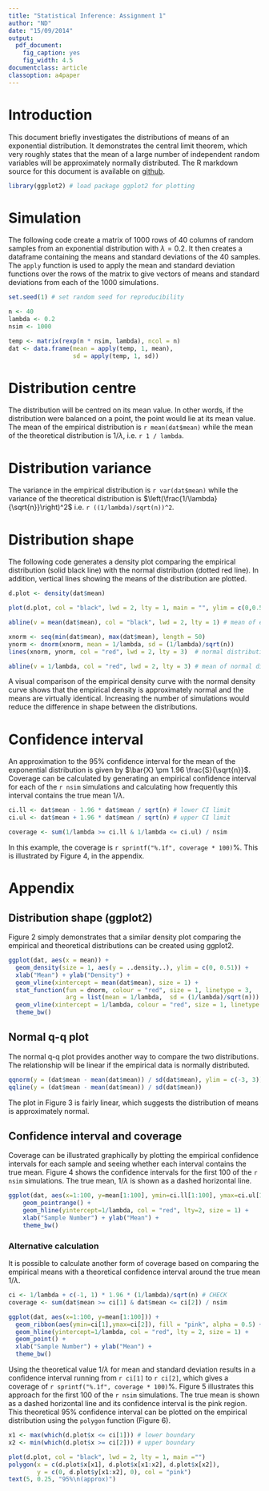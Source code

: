 ```yaml
---
title: "Statistical Inference: Assignment 1"
author: "ND"
date: "15/09/2014"
output:
  pdf_document:
    fig_caption: yes
    fig_width: 4.5
documentclass: article
classoption: a4paper
---
```


# Introduction

This document briefly investigates the distributions of means of an exponential distribution. It demonstrates the central limit theorem, which very roughly states that the mean of a large number of independent random variables will be approximately normally distributed. The R markdown source for this document is available on [github](https://github.com/ndoylend/Coursera_StatInf).

```r
library(ggplot2) # load package ggplot2 for plotting
```

# Simulation

The following code create a matrix of 1000 rows of 40 columns of random samples from an exponential distribution with $\lambda = 0.2$. It then creates a dataframe containing the means and standard deviations of the 40 samples. The `apply` function is used to apply the mean and standard deviation functions over the rows of the matrix to give vectors of means and standard deviations from each of the 1000 simulations.

```r
set.seed(1) # set random seed for reproducibility

n <- 40
lambda <- 0.2
nsim <- 1000

temp <- matrix(rexp(n * nsim, lambda), ncol = n)
dat <- data.frame(mean = apply(temp, 1, mean),
                  sd = apply(temp, 1, sd))
```

# Distribution centre

The distribution will be centred on its mean value. In other words, if the distribution were balanced on a point, the point would lie at its mean value. The mean of the empirical distribution is `r mean(dat$mean)` while the mean of the theoretical distribution is $1 / \lambda$, i.e. `r 1 / lambda`.

# Distribution variance

The variance in the empirical distribution is `r var(dat$mean)` while the variance of the theoretical distribution is $\left(\frac{1/\lambda}{\sqrt{n}}\right)^2$ i.e. `r ((1/lambda)/sqrt(n))^2`.

# Distribution shape

The following code generates a density plot comparing the empirical distribution (solid black line) with the normal distribution (dotted red line). In addition, vertical lines showing the means of the distribution are plotted.

```r
d.plot <- density(dat$mean)

plot(d.plot, col = "black", lwd = 2, lty = 1, main = "", ylim = c(0,0.51))

abline(v = mean(dat$mean), col = "black", lwd = 2, lty = 1) # mean of empirical dist.

xnorm <- seq(min(dat$mean), max(dat$mean), length = 50)
ynorm <- dnorm(xnorm, mean = 1/lambda, sd = (1/lambda)/sqrt(n))
lines(xnorm, ynorm, col = "red", lwd = 2, lty = 3)  # normal distribution

abline(v = 1/lambda, col = "red", lwd = 2, lty = 3) # mean of normal distribution
```

A visual comparison of the empirical density curve with the normal density curve shows that the empirical density is approximately normal and the means are virtually identical. Increasing the number of simulations would reduce the difference in shape between the distributions.

# Confidence interval

An approximation to the 95% confidence interval for the mean of the exponential distribution is given by $\bar{X} \pm 1.96 \frac{S}{\sqrt{n}}$. Coverage can be calculated by generating an empirical confidence interval for each of the `r nsim` simulations and calculating how frequently this interval contains the true mean $1/\lambda$.

```r
ci.ll <- dat$mean - 1.96 * dat$mean / sqrt(n) # lower CI limit
ci.ul <- dat$mean + 1.96 * dat$mean / sqrt(n) # upper CI limit

coverage <- sum(1/lambda >= ci.ll & 1/lambda <= ci.ul) / nsim
```

In this example, the coverage is `r sprintf("%.1f", coverage * 100)`%. This is illustrated by Figure 4, in the appendix.

\pagebreak

# Appendix

## Distribution shape (ggplot2)

Figure 2 simply demonstrates that a similar density plot comparing the empirical and theoretical distributions can be created using ggplot2.

```r
ggplot(dat, aes(x = mean)) + 
  geom_density(size = 1, aes(y = ..density..), ylim = c(0, 0.51)) +
  xlab("Mean") + ylab("Density") +
  geom_vline(xintercept = mean(dat$mean), size = 1) + 
  stat_function(fun = dnorm, colour = "red", size = 1, linetype = 3,
                arg = list(mean = 1/lambda,  sd = (1/lambda)/sqrt(n))) +
  geom_vline(xintercept = 1/lambda, colour = "red", size = 1, linetype = 3) +
  theme_bw()
```

\pagebreak

## Normal q-q plot

The normal q-q plot provides another way to compare the two distributions. The relationship will be linear if the empirical data is normally distributed.

```r
qqnorm(y = (dat$mean - mean(dat$mean)) / sd(dat$mean), ylim = c(-3, 3))
qqline(y = (dat$mean - mean(dat$mean)) / sd(dat$mean))
```

The plot in Figure 3 is fairly linear, which suggests the distribution of means is approximately normal.

\pagebreak

## Confidence interval and coverage

Coverage can be illustrated graphically by plotting the empirical confidence intervals for each sample and seeing whether each interval contains the true mean. Figure 4 shows the confidence intervals for the first 100 of the `r nsim` simulations. The true mean, $1/\lambda$ is shown as a dashed horizontal line.

```r

ggplot(dat, aes(x=1:100, y=mean[1:100], ymin=ci.ll[1:100], ymax=ci.ul[1:100])) +
    geom_pointrange() +
    geom_hline(yintercept=1/lambda, col = "red", lty=2, size = 1) +
    xlab("Sample Number") + ylab("Mean") +
    theme_bw()
```

### Alternative calculation

It is possible to calculate another form of coverage based on comparing the empirical means with a theoretical confidence interval around the true mean $1/\lambda$.

```r
ci <- 1/lambda + c(-1, 1) * 1.96 * (1/lambda)/sqrt(n) # CHECK
coverage <- sum(dat$mean >= ci[1] & dat$mean <= ci[2]) / nsim

ggplot(dat, aes(x=1:100, y=mean[1:100])) +
  geom_ribbon(aes(ymin=ci[1],ymax=ci[2]), fill = "pink", alpha = 0.5) +  
  geom_hline(yintercept=1/lambda, col = "red", lty = 2, size = 1) +
  geom_point() +
  xlab("Sample Number") + ylab("Mean") +
  theme_bw()
```

Using the theoretical value $1/\lambda$ for mean and standard deviation results in a confidence interval running from `r ci[1]` to `r ci[2]`, which gives a coverage of `r sprintf("%.1f", coverage * 100)`%. Figure 5 illustrates this approach for the first 100 of the `r nsim` simulations. The true mean is shown as a dashed horizontal line and its confidence interval is the pink region. This theoretical 95% confidence interval can be plotted on the empirical distribution using the `polygon` function (Figure 6).

```r
x1 <- max(which(d.plot$x <= ci[1])) # lower boundary
x2 <- min(which(d.plot$x >= ci[2])) # upper boundary

plot(d.plot, col = "black", lwd = 2, lty = 1, main ="")
polygon(x = c(d.plot$x[x1], d.plot$x[x1:x2], d.plot$x[x2]),
        y = c(0, d.plot$y[x1:x2], 0), col = "pink")
text(5, 0.25, "95%\n(approx)")
```

